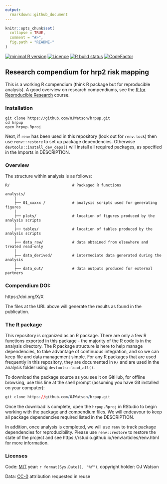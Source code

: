 ```yaml
---
output:
  rmarkdown::github_document
---
```


<!-- README.md is generated from README.Rmd. Please edit that file -->

```r
knitr::opts_chunk$set(
  collapse = TRUE,
  comment = "#>",
  fig.path = "README-"
)
```

<!-- badges: start -->
[![minimal R version](https://img.shields.io/badge/R%3E%3D-`r as.character(getRversion())`-brightgreen.svg)](https://cran.r-project.org/)
[![Licence](https://img.shields.io/github/license/mashape/apistatus.svg)](http://choosealicense.com/licenses/mit/) 
[![R build status](https://github.com/OJWatson/hrpup/workflows/R-CMD-check/badge.svg)](https://github.com/OJWatson/hrpup/actions)
[![CodeFactor](https://www.codefactor.io/repository/github/OJWatson/hrpup/badge)](https://www.codefactor.io/repository/github/OJWatson/hrpup)
<!-- badges: end -->

## Research compendium for hrp2 risk mapping

This is a working R compendium (think R package but for reproducible analysis). A good overview on research compendiums, see the [R for Reproducible Research](https://annakrystalli.me/rrresearch/index.html) course.

### Installation

```
git clone https://github.com/OJWatson/hrpup.git
cd hrpup
open hrpup.Rproj
```

Next, if `renv` has been used in this repository (look out for `renv.lock`) then use `renv::restore` to set up package dependencies. Otherwise `devtools::install_dev_deps()` will install all required packages, as specified in the Imports in DESCRIPTION. 

### Overview

The structure within analysis is as follows:

```
R/                            # Packaged R functions 

analysis/
    |
    ├── 01_xxxxx /            # analysis scripts used for generating figures
    |
    ├── plots/                # location of figures produced by the analysis scripts
    |
    ├── tables/               # location of tables produced by the analysis scripts
    |
    ├── data_raw/             # data obtained from elsewhere and treated read-only    
    |
    ├── data_derived/         # intermediate data generated during the analysis
    |
    ├── data_out/             # data outputs produced for external partners

```

### Compendium DOI: 
 
https://doi.org/X/X

The files at the URL above will generate the results as found in the publication.

### The R package 

This repository is organized as an R package. There are only a few R functions exported in this package - the majority of the R code is in the analysis directory. The R package structure is here to help manage dependencies, to take advantage of continuous integration, and so we can keep file and data management simple. For any R packages that are used frequently in this repository, they are documented in `R/` and are used in the analysis folder using `devtools::load_all()`. 

To download the package source as you see it on GitHub, for offline browsing, use this line at the shell prompt (assuming you have Git installed on your computer):

```r
git clone https://github.com/OJWatson/hrpup.git
```

Once the download is complete, open the `hrpup.Rproj` in RStudio to begin working with the package and compendium files. We will endeavour to keep all package dependencies required listed in the DESCRIPTION. 

<!-- To add this once all the analysis is done -->
In addition, once analysis is completed, we will use `renv` to track package dependencies for reproducibility. Please use `renv::restore` to restore the state of the project and see https://rstudio.github.io/renv/articles/renv.html for more information.

### Licenses

Code: [MIT](http://opensource.org/licenses/MIT) year: `r format(Sys.Date(), "%Y")`, copyright holder: OJ Watson

Data: [CC-0](http://creativecommons.org/publicdomain/zero/1.0/) attribution requested in reuse
